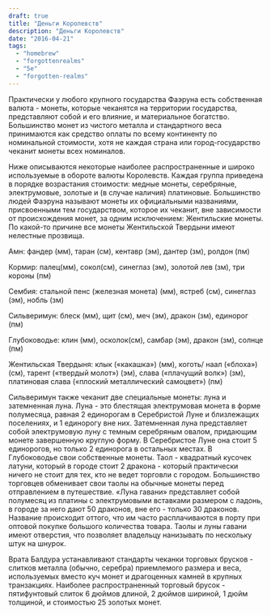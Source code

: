 ```yaml
---
draft: true
title: "Деньги Королевств"
description: "Деньги Королевств"
date: "2016-04-21"
tags: 
  - "homebrew"
  - "forgottenrealms"
  - "5e"
  - "forgotten-realms"
---
```


Практически у любого крупного государства Фаэруна есть собственная валюта - монеты, которые чеканятся на территории государства, представляют собой и его влияние, и материальное богатство. Большинство монет из чистого металла и стандартного веса принимаются как средство оплаты по всему континенту по номинальной стоимости, хотя не каждая страна или город-государство чеканит монеты всех номиналов.

Ниже описываются некоторые наиболее распространенные и широко используемые в обороте валюты Королевств. Каждая группа приведена в порядке возрастания стоимости: медные монеты, серебряные, электрумовые, золотые и (в случае наличия) платиновые. Большинство людей Фаэруна называют монеты их официальными названиями, присвоенными тем государством, которое их чеканит, вне зависимости от происхождения монет, за одним исключением: Жентильские монеты. По какой-то причине все монеты Жентильской Твердыни имеют нелестные прозвища.

Амн: фандер (мм), таран (см), кентавр (эм), дантер (зм), ролдон (пм)

Кормир: палец(мм), сокол(см), синеглаз (эм), золотой лев (зм), три короны (пм)

Сембия: стальной пенс (железная монета) (мм), ястреб (см), синеглаз (эм), нобль (зм)

Сильверимун: блеск (мм), щит (см), меч (эм), дракон (зм), единорог (пм)

Глубоководье: клин (мм), осколок(см), самбар (эм), дракон (зм), солнце (пм)

Жентильская Твердыня: клык («какашка») (мм), коготь/ наал («блоха») (см), тарент («твердый молот») (эм), слава («плачущий волк») (зм), платиновая слава («плоский металлический самоцвет») (пм)

Сильверимун также чеканит две специальные монеты: луна и затемненная луна. Луна - это блестящая электрумовая монета в форме полумесяца, равная 2 единорогам в Серебристой Луне и близлежащих поселениях, и 1 единорогу вне них. Затемненная луна представляет собой электрумовую луну с темным серебряным овалом, придающим монете завершенную круглую форму. В Серебристое Луне она стоит 5 единорогов, но только 2 единорога в остальных местах. В Глубоководье свои собственные монеты. Таол - квадратный кусочек латуни, который в городе стоит 2 дракона - который практически ничего не стоит для тех, кто не ведет торговли с городом. Большинство торговцев обменивает свои таолы на обычные монеты перед отправлением в путешествие. «Луна гавани» представляет собой полумесяц из платины с электрумовыми вставками размером с ладонь, в городе за него дают 50 драконов, вне его - только 30 драконов. Название происходит оттого, что им часто расплачиваются в порту при оптовой покупке большого количества товара. Таолы и луны гавани имеют отверстия, что позволяет владельцу нанизывать по нескольку штук на шнурок.

Врата Балдура устанавливают стандарты чеканки торговых брусков - слитков металла (обычно, серебра) приемлемого размера и веса, используемых вместо куч монет и драгоценных камней в крупных транзакциях. Наиболее распространенный торговый брусок - пятифунтовый слиток 6 дюймов длиной, 2 дюймов шириной, 1 дюйм толщиной, и стоимостью 25 золотых монет.
